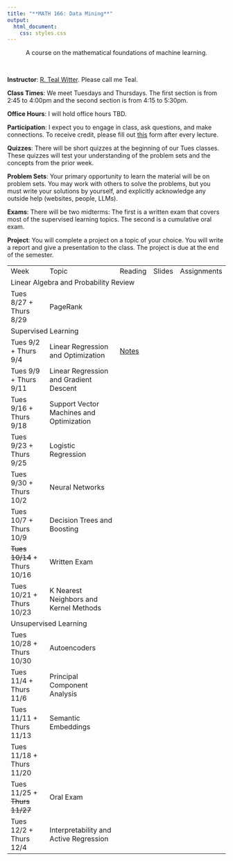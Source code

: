 ```yaml
---
title: "**MATH 166: Data Mining**"
output:
  html_document:
    css: styles.css
---
```


<center>
A course on the mathematical foundations of machine learning.
</center>

<br>

<div class="row">
  <div class="col" markdown="1">

  **Instructor**: [R. Teal Witter](https://www.rtealwitter.com/). Please call me Teal.
  
  **Class Times**: We meet Tuesdays and Thursdays. The first section is from 2:45 to 4:00pm and the second section is from 4:15 to 5:30pm.
  
  **Office Hours**: I will hold office hours TBD.
  
  **Participation**: I expect you to engage in class, ask questions, and make connections. To receive credit, please fill out [this](https://forms.gle/zQG3iLAqCDTzDyv98) form after every lecture.

  **Quizzes**:
  There will be short quizzes at the beginning of our Tues classes. These quizzes will test your understanding of the problem sets and the concepts from the prior week.
    
  </div>
  <div class="col" markdown="1">

  **Problem Sets**: Your primary opportunity to learn the material will be on problem sets. You may work with others to solve the problems, but you must write your solutions by yourself, and explicitly acknowledge any outside help (websites, people, LLMs).

  **Exams**:
  There will be two midterms: The first is a written exam that covers most of the supervised learning topics. The second is a cumulative oral exam.

  **Project**: You will complete a project on a topic of your choice. You will write a report and give a presentation to the class. The project is due at the end of the semester.  
  </div>
</div>

<table style="width: 100%; border-collapse: collapse;">
  <tr>
    <td>Week</td>
    <td>Topic</td>
    <td>Reading</td>
    <td>Slides</td>
    <td>Assignments</td>
  </tr>
  <tr class="section-header">
    <td colspan="5" >Linear Algebra and Probability Review</td>
  </tr>
  <tr>
    <td>Tues 8/27 + Thurs 8/29</td>
    <td>PageRank</td>
    <td></td>
    <td></td>
    <td></td>
  </tr>
  <tr class="section-header">
    <td colspan="5" >Supervised Learning</td>
  </tr>
  <tr>
    <td>Tues 9/2 + Thurs 9/4</td>
    <td>Linear Regression and Optimization</td>
    <td>[Notes](notes/01_LinearRegression.html)</td>
    <td></td>
    <td></td>
  </tr>
  <tr>
    <td>Tues 9/9 + Thurs 9/11</td>
    <td>Linear Regression and Gradient Descent</td>
    <td></td>
    <td></td>
    <td></td>
  </tr>
  <tr>
    <td>Tues 9/16 + Thurs 9/18</td>
    <td>Support Vector Machines and Optimization</td>
    <td></td>
    <td></td>
    <td></td>
  </tr>
  <tr>
    <td>Tues 9/23 + Thurs 9/25</td>
    <td>Logistic Regression</td>
    <td></td>
    <td></td>
    <td></td>
  </tr>
  <tr>
    <td>Tues 9/30 + Thurs 10/2</td>
    <td>Neural Networks</td>
    <td></td>
    <td></td>
    <td></td>
  </tr>
  <tr>
    <td>Tues 10/7 + Thurs 10/9</td>
    <td>Decision Trees and Boosting</td>
    <td></td>
    <td></td>
    <td></td>
  </tr>
  <tr>
    <td>~~Tues 10/14~~ + Thurs 10/16</td>
    <td>Written Exam</td>
    <td></td>
    <td></td>
    <td></td>
  </tr>
  <tr>
    <td>Tues 10/21 + Thurs 10/23</td>
    <td>K Nearest Neighbors and Kernel Methods</td>
    <td></td>
    <td></td>
    <td></td>
  </tr>
  <tr class="section-header">
    <td colspan="5" >Unsupervised Learning</td>
  </tr>
  <tr>
    <td>Tues 10/28 + Thurs 10/30</td>
    <td>Autoencoders</td>
    <td></td>
    <td></td>
    <td></td>
  </tr>
  <tr>
    <td>Tues 11/4 + Thurs 11/6</td>
    <td>Principal Component Analysis</td>
    <td></td>
    <td></td>
    <td></td>
  </tr>
  <tr>
    <td>Tues 11/11 + Thurs 11/13</td>
    <td>Semantic Embeddings</td>
    <td></td>
    <td></td>
    <td></td>
  </tr>
  <tr>
    <td>Tues 11/18 + Thurs 11/20</td>
    <td></td>
    <td></td>
    <td></td>
    <td></td>
  </tr>
  <tr>
    <td>Tues 11/25 + ~~Thurs 11/27~~</td>
    <td>Oral Exam</td>
    <td></td>
    <td></td>
    <td></td>
  </tr>
  <tr>
    <td>Tues 12/2 + Thurs 12/4</td>
    <td>Interpretability and Active Regression</td>
    <td></td>
    <td></td>
    <td></td>
  </tr>
</table>

